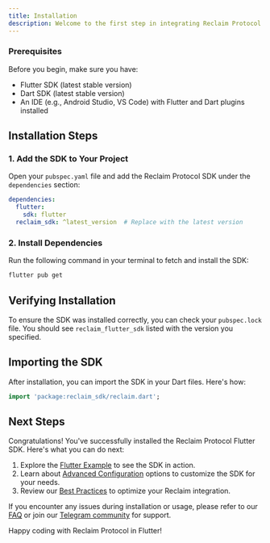 ```yaml
---
title: Installation
description: Welcome to the first step in integrating Reclaim Protocol into your Flutter project! This guide will walk you through the installation process and help you get started quickly.
---
```


### Prerequisites

Before you begin, make sure you have:

- Flutter SDK (latest stable version)
- Dart SDK (latest stable version)
- An IDE (e.g., Android Studio, VS Code) with Flutter and Dart plugins installed

## Installation Steps

### 1. Add the SDK to Your Project

Open your `pubspec.yaml` file and add the Reclaim Protocol SDK under the `dependencies` section:

```yaml
dependencies:
  flutter:
    sdk: flutter
  reclaim_sdk: ^latest_version  # Replace with the latest version
```

### 2. Install Dependencies

Run the following command in your terminal to fetch and install the SDK:

```bash
flutter pub get
```

## Verifying Installation

To ensure the SDK was installed correctly, you can check your `pubspec.lock` file. You should see `reclaim_flutter_sdk` listed with the version you specified.

## Importing the SDK

After installation, you can import the SDK in your Dart files. Here's how:

```dart
import 'package:reclaim_sdk/reclaim.dart';
```


## Next Steps

Congratulations! You've successfully installed the Reclaim Protocol Flutter SDK. Here's what you can do next:

1. Explore the [Flutter Example](./flutter-example) to see the SDK in action.
2. Learn about [Advanced Configuration](../advance-configurations/advance-options) options to customize the SDK for your needs.
3. Review our [Best Practices](./best-practices) to optimize your Reclaim integration.

If you encounter any issues during installation or usage, please refer to our [FAQ](https://reclaimprotocol.org/faq) or join our [Telegram community](https://t.me/protocolreclaim) for support.

Happy coding with Reclaim Protocol in Flutter!